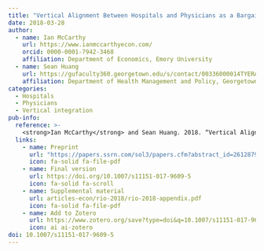 ```yaml
---
title: "Vertical Alignment Between Hospitals and Physicians as a Bargaining Response to Commercial Insurance Markets"
date: 2018-03-28
author:
  - name: Ian McCarthy
    url: https://www.ianmccarthyecon.com/
    orcid: 0000-0001-7942-3468
    affiliation: Department of Economics, Emory University
  - name: Sean Huang
    url: https://gufaculty360.georgetown.edu/s/contact/00336000014TYERAA4/sean-huang
    affiliation: Department of Health Management and Policy, Georgetown University
categories: 
  - Hospitals
  - Physicians
  - Vertical integration
pub-info:
  reference: >-
    <strong>Ian McCarthy</strong> and Sean Huang. 2018. “Vertical Alignment Between Hospitals and Physicians as a Bargaining Response to Commercial Insurance Markets,” <em>Review of Industrial Organization</em> 53:7-29. doi: <a href="https://doi.org/10.1007/s11151-017-9609-5"><code>10.1007/s11151-017-9609-5</code></a>
  links:
    - name: Preprint
      url: "https://papers.ssrn.com/sol3/papers.cfm?abstract_id=2612879"
      icon: fa-solid fa-file-pdf
    - name: Final version
      url: https://doi.org/10.1007/s11151-017-9609-5
      icon: fa-solid fa-scroll
    - name: Supplemental material
      url: articles-econ/rio-2018/rio-2018-appendix.pdf
      icon: fa-solid fa-file-pdf      
    - name: Add to Zotero
      url: https://www.zotero.org/save?type=doi&q=10.1007/s11151-017-9609-5
      icon: ai ai-zotero
doi: 10.1007/s11151-017-9609-5
---
```

